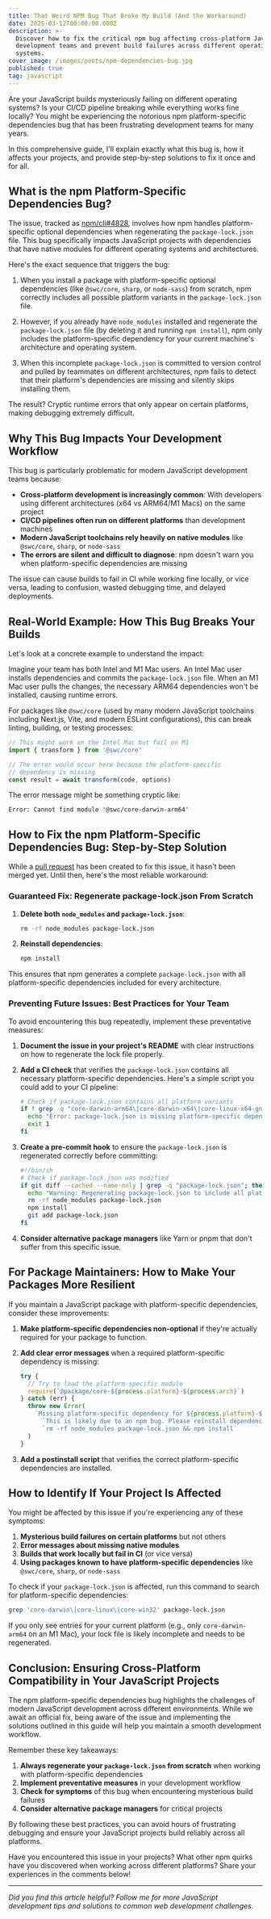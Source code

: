 ```yaml
---
title: That Weird NPM Bug That Broke My Build (And the Workaround)
date: 2025-03-12T00:00:00.000Z
description: >-
  Discover how to fix the critical npm bug affecting cross-platform JavaScript
  development teams and prevent build failures across different operating
  systems.
cover_image: /images/posts/npm-dependencies-bug.jpg
published: true
tag: javascript
---
```


Are your JavaScript builds mysteriously failing on different operating systems? Is your CI/CD pipeline breaking while everything works fine locally? You might be experiencing the notorious npm platform-specific dependencies bug that has been frustrating development teams for many years.

In this comprehensive guide, I'll explain exactly what this bug is, how it affects your projects, and provide step-by-step solutions to fix it once and for all.

## What is the npm Platform-Specific Dependencies Bug?

The issue, tracked as [npm/cli#4828](https://github.com/npm/cli/issues/4828), involves how npm handles platform-specific optional dependencies when regenerating the `package-lock.json` file. This bug specifically impacts JavaScript projects with dependencies that have native modules for different operating systems and architectures.

Here's the exact sequence that triggers the bug:

1. When you install a package with platform-specific optional dependencies (like `@swc/core`, `sharp`, or `node-sass`) from scratch, npm correctly includes all possible platform variants in the `package-lock.json` file.

2. However, if you already have `node_modules` installed and regenerate the `package-lock.json` file (by deleting it and running `npm install`), npm only includes the platform-specific dependency for your current machine's architecture and operating system.

3. When this incomplete `package-lock.json` is committed to version control and pulled by teammates on different architectures, npm fails to detect that their platform's dependencies are missing and silently skips installing them.

The result? Cryptic runtime errors that only appear on certain platforms, making debugging extremely difficult.

## Why This Bug Impacts Your Development Workflow

This bug is particularly problematic for modern JavaScript development teams because:

- **Cross-platform development is increasingly common**: With developers using different architectures (x64 vs ARM64/M1 Macs) on the same project
- **CI/CD pipelines often run on different platforms** than development machines
- **Modern JavaScript toolchains rely heavily on native modules** like `@swc/core`, `sharp`, or `node-sass`
- **The errors are silent and difficult to diagnose**: npm doesn't warn you when platform-specific dependencies are missing

The issue can cause builds to fail in CI while working fine locally, or vice versa, leading to confusion, wasted debugging time, and delayed deployments.

## Real-World Example: How This Bug Breaks Your Builds

Let's look at a concrete example to understand the impact:

Imagine your team has both Intel and M1 Mac users. An Intel Mac user installs dependencies and commits the `package-lock.json` file. When an M1 Mac user pulls the changes, the necessary ARM64 dependencies won't be installed, causing runtime errors.

For packages like `@swc/core` (used by many modern JavaScript toolchains including Next.js, Vite, and modern ESLint configurations), this can break linting, building, or testing processes:

```javascript
// This might work on the Intel Mac but fail on M1
import { transform } from '@swc/core'

// The error would occur here because the platform-specific
// dependency is missing
const result = await transform(code, options)
```

The error message might be something cryptic like:

```
Error: Cannot find module '@swc/core-darwin-arm64'
```

## How to Fix the npm Platform-Specific Dependencies Bug: Step-by-Step Solution

While a [pull request](https://github.com/npm/cli/pull/8127) has been created to fix this issue, it hasn't been merged yet. Until then, here's the most reliable workaround:

### Guaranteed Fix: Regenerate package-lock.json From Scratch

1. **Delete both `node_modules` and `package-lock.json`**:

   ```bash
   rm -rf node_modules package-lock.json
   ```

2. **Reinstall dependencies**:
   ```bash
   npm install
   ```

This ensures that npm generates a complete `package-lock.json` with all platform-specific dependencies included for every architecture.

### Preventing Future Issues: Best Practices for Your Team

To avoid encountering this bug repeatedly, implement these preventative measures:

1. **Document the issue in your project's README** with clear instructions on how to regenerate the lock file properly.

2. **Add a CI check** that verifies the `package-lock.json` contains all necessary platform-specific dependencies. Here's a simple script you could add to your CI pipeline:

   ```bash
   # Check if package-lock.json contains all platform variants
   if ! grep -q "core-darwin-arm64\|core-darwin-x64\|core-linux-x64-gnu" package-lock.json; then
     echo "Error: package-lock.json is missing platform-specific dependencies"
     exit 1
   fi
   ```

3. **Create a pre-commit hook** to ensure the `package-lock.json` is regenerated correctly before committing:

   ```bash
   #!/bin/sh
   # Check if package-lock.json was modified
   if git diff --cached --name-only | grep -q "package-lock.json"; then
     echo "Warning: Regenerating package-lock.json to include all platform dependencies"
     rm -rf node_modules package-lock.json
     npm install
     git add package-lock.json
   fi
   ```

4. **Consider alternative package managers** like Yarn or pnpm that don't suffer from this specific issue.

## For Package Maintainers: How to Make Your Packages More Resilient

If you maintain a JavaScript package with platform-specific dependencies, consider these improvements:

1. **Make platform-specific dependencies non-optional** if they're actually required for your package to function.

2. **Add clear error messages** when a required platform-specific dependency is missing:

   ```javascript
   try {
     // Try to load the platform-specific module
     require(`@package/core-${process.platform}-${process.arch}`)
   } catch (err) {
     throw new Error(
       `Missing platform-specific dependency for ${process.platform}-${process.arch}. ` +
         `This is likely due to an npm bug. Please reinstall dependencies by running: ` +
         `rm -rf node_modules package-lock.json && npm install`
     )
   }
   ```

3. **Add a postinstall script** that verifies the correct platform-specific dependencies are installed.

## How to Identify If Your Project Is Affected

You might be affected by this issue if you're experiencing any of these symptoms:

1. **Mysterious build failures on certain platforms** but not others
2. **Error messages about missing native modules**
3. **Builds that work locally but fail in CI** (or vice versa)
4. **Using packages known to have platform-specific dependencies** like `@swc/core`, `sharp`, or `node-sass`

To check if your `package-lock.json` is affected, run this command to search for platform-specific dependencies:

```bash
grep 'core-darwin\|core-linux\|core-win32' package-lock.json
```

If you only see entries for your current platform (e.g., only `core-darwin-arm64` on an M1 Mac), your lock file is likely incomplete and needs to be regenerated.

## Conclusion: Ensuring Cross-Platform Compatibility in Your JavaScript Projects

The npm platform-specific dependencies bug highlights the challenges of modern JavaScript development across different environments. While we await an official fix, being aware of the issue and implementing the solutions outlined in this guide will help you maintain a smooth development workflow.

Remember these key takeaways:

1. **Always regenerate your `package-lock.json` from scratch** when working with platform-specific dependencies
2. **Implement preventative measures** in your development workflow
3. **Check for symptoms** of this bug when encountering mysterious build failures
4. **Consider alternative package managers** for critical projects

By following these best practices, you can avoid hours of frustrating debugging and ensure your JavaScript projects build reliably across all platforms.

Have you encountered this issue in your projects? What other npm quirks have you discovered when working across different platforms? Share your experiences in the comments below!

---

_Did you find this article helpful? Follow me for more JavaScript development tips and solutions to common web development challenges._
